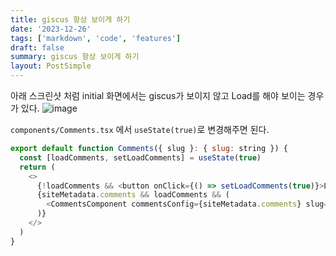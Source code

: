 ```yaml
---
title: giscus 항상 보이게 하기
date: '2023-12-26'
tags: ['markdown', 'code', 'features']
draft: false
summary: giscus 항상 보이게 하기
layout: PostSimple
---
```

아래 스크린샷 처럼 initial 화면에서는 giscus가 보이지 않고 Load를 해야 보이는 경우가 있다.
![image](https://github.com/yjystyle/yjystyle.github.io/assets/48542008/59cf7feb-d18f-40f2-9f90-ea3e898da351)


`components/Comments.tsx` 에서 `useState(true)`로 변경해주면 된다.
```javascript
export default function Comments({ slug }: { slug: string }) {
  const [loadComments, setLoadComments] = useState(true)
  return (
    <>
      {!loadComments && <button onClick={() => setLoadComments(true)}>Load Comments</button>}
      {siteMetadata.comments && loadComments && (
        <CommentsComponent commentsConfig={siteMetadata.comments} slug={slug} />
      )}
    </>
  )
}
```